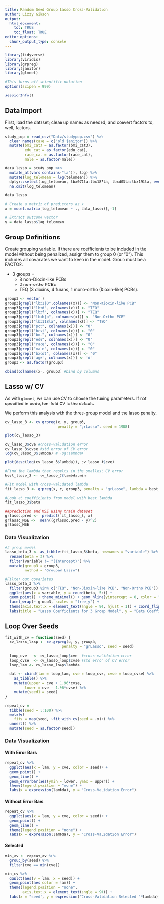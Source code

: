 ```yaml
---
title: Random Seed Group Lasso Cross-Validation
author: Lizzy Gibson
output: 
  html_document:
    toc: TRUE
    toc_float: TRUE
editor_options: 
  chunk_output_type: console
---
```


```r
library(tidyverse)
library(viridis)
library(grpreg)
library(janitor)
library(glmnet)

#This turns off scientific notation
options(scipen = 999)

sessionInfo()
```

## Data Import 

First, load the dataset; clean up names as needed; and convert factors to, well, factors. 

```r
study_pop = read_csv("Data/studypop.csv") %>% 
  clean_names(case = c("old_janitor")) %>% 
  mutate(bmi_cat3 = as.factor(bmi_cat3),
         edu_cat = as.factor(edu_cat),
         race_cat = as.factor(race_cat),
         male = as.factor(male)) 

data_lasso = study_pop %>% 
  mutate_at(vars(contains("la")), log) %>% 
  mutate(log_telomean = log(telomean)) %>% 
  dplyr::select(log_telomean, lbx074la:lbx187la, lbxd03la:lbx194la, everything(), -seqn, -telomean) %>% 
  na.omit(log_telomean)

data_lasso

# Create a matrix of predictors as x
x = model.matrix(log_telomean ~ ., data_lasso)[,-1]

# Extract outcome vector
y = data_lasso$log_telomean
```

## Group Definitions

Create grouping variable. If there are coefficients to be included in the model without being penalized, assign them to group 0 (or "0"). This includes all covariates we want to keep in the model. Group must be a FACTOR. 

* 3 groups = 
    * 8 non-Dioxin-like PCBs
    * 2 non-ortho PCBs
    * TEQ (3 dioxins, 4 furans, 1 mono-ortho (Dioxin-like) PCBs). 

```r
group3 <- vector()
group3[grepl("lbx1|0",colnames(x))] <- "Non-Dioxin-like PCB"
group3[grepl("lbxd", colnames(x))] <- "TEQ"
group3[grepl("lbxf", colnames(x))] <- "TEQ"
group3[grepl("lbxh|p", colnames(x))] <- "Non-Ortho PCB"
group3[grepl("lbx118la", colnames(x))] <- "TEQ"
group3[grepl("pct", colnames(x))] <- "0"
group3[grepl("bcsi", colnames(x))] <- "0"
group3[grepl("bmi", colnames(x))] <- "0"
group3[grepl("edu", colnames(x))] <- "0"
group3[grepl("race", colnames(x))] <- "0"
group3[grepl("male", colnames(x))] <- "0"
group3[grepl("bxcot", colnames(x))] <- "0"
group3[grepl("age", colnames(x))] <- "0"
group3 <- as.factor(group3)

cbind(colnames(x), group3) #bind by columns
```

## Lasso w/ CV

As with `glmnet`, we can use CV to choose the tuning parameters. If not specified in code, ten-fold CV is the default. 

We perform this analysis with the three-group model and the lasso penalty.

```r
cv_lasso_3 <- cv.grpreg(x, y, group3, 
                        penalty = "grLasso", seed = 1988)

plot(cv_lasso_3)

cv_lasso_3$cve #cross-validation error
cv_lasso_3$cvse #std error of CV error
log(cv_lasso_3$lambda) # log(lambda)

plot(desc(log(cv_lasso_3$lambda)), cv_lasso_3$cve)
```

```r
#Find the lambda that results in the smallest CV error
best_lasso_3 <- cv_lasso_3$lambda.min

#Fit model with cross-validated lambda
fit_lasso_3 <- grpreg(x, y, group3, penalty = "grLasso", lambda = best_lasso_3)

#Look at coefficients from model with best lambda
fit_lasso_3$beta

##prediction and MSE using train dataset
grlasso.pred <-  predict(fit_lasso_3, x)
grlasso_MSE <-  mean((grlasso.pred - y)^2)
grlasso_MSE
```

### Data Visualization

```r
#3 group model
lasso_beta_3 <- as_tibble(fit_lasso_3$beta, rownames = "variable") %>% 
  rename(beta = 2) %>% 
  filter(variable != "(Intercept)") %>% 
  mutate(group3 = group3,
         method = "Grouped Lasso")

#Filter out covariates
lasso_beta_3 %>% 
  filter(group3 %in% c("TEQ", "Non-Dioxin-like PCB", "Non-Ortho PCB")) %>% 
  ggplot(aes(x = variable, y = round(beta, 5))) + 
  geom_point() + theme_minimal() + geom_hline(yintercept = 0, color = "red", linetype = "dashed") +
  facet_wrap(~ group3, scales = "free_y") +
  theme(axis.text.x = element_text(angle = 90, hjust = 1)) + coord_flip() + 
  labs(title = "Lasso Coefficients for 3 Group Model", y = "Beta Coefficient", x = "Variable")
```

## Loop Over Seeds

```r
fit_with_cv = function(seed) {
  cv_lasso_loop <- cv.grpreg(x, y, group3, 
                          penalty = "grLasso", seed = seed)
  
  loop_cve   <- cv_lasso_loop$cve  #cross-validation error
  loop_cvse  <- cv_lasso_loop$cvse #std error of CV error
  loop_lam <- cv_lasso_loop$lambda 
  
  dat <- cbind(lam = loop_lam, cve = loop_cve, cvse = loop_cvse) %>% 
    as_tibble() %>% 
    mutate(upper = cve + 1.96*cvse,
         lower = cve - 1.96*cvse) %>% 
    mutate(seed1 = seed)
}

repeat_cv = 
  tibble(seed = 1:100) %>%
  mutate(
    fits = map(seed, ~fit_with_cv(seed = .x))) %>% 
  unnest() %>% 
  mutate(seed = as.factor(seed))
```

### Data Visualization

#### With Error Bars
```r
repeat_cv %>% 
  ggplot(aes(x = lam, y = cve, color = seed)) + 
  geom_point() + 
  geom_line() +
  geom_errorbar(aes(ymin = lower, ymax = upper)) +
  theme(legend.position = "none") +
  labs(x = expression(lambda), y = "Cross-Validation Error")
```

#### Without Error Bars
```r
repeat_cv %>% 
  ggplot(aes(x = lam, y = cve, color = seed)) + 
  geom_point() + 
  geom_line() +
  theme(legend.position = "none") +
  labs(x = expression(lambda), y = "Cross-Validation Error")
```

#### Selected \lambda

```r
min_cv <- repeat_cv %>% 
  group_by(seed) %>% 
  filter(cve == min(cve))

min_cv %>% 
  ggplot(aes(y = lam, x = seed)) + 
  geom_point(aes(color = lam)) + 
  theme(legend.position = "none",
        axis.text.x = element_text(angle = 90)) +
  labs(x = "seed", y = expression("Cross-Validation Selected "*lambda))
```

